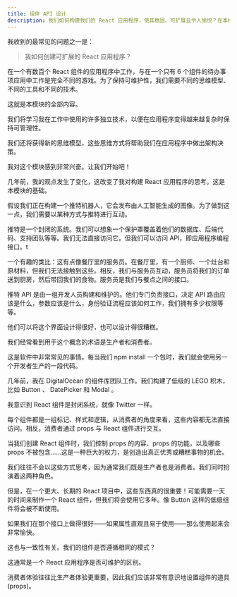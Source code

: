 ```yaml
---
title: 组件 API 设计
description: 我们如何构建我们的 React 应用程序，使其稳固、可扩展且令人愉悦？在本模块中，我们将学习如何构建我们的 React 应用程序的结构，以及如何构建强大而出色的组件。
---
```


我收到的最常见的问题之一是：

> 我如何创建可扩展的 React 应用程序？

在一个有数百个 React 组件的应用程序中工作，与在一个只有 6 个组件的待办事项应用中工作是完全不同的游戏。为了保持可维护性，我们需要不同的思维模型、不同的工具和不同的技术。

这就是本模块的全部内容。

我们将学习我在工作中使用的许多独立技术，以便在应用程序变得越来越复杂时保持可管理性。

我们还将获得新的思维模型，这些思维方式将帮助我们在应用程序中做出架构决策。

我对这个模块感到非常兴奋。让我们开始吧！

<Accordions>

<Accordion title='视频摘要' >

几年前，我的观点发生了变化，这改变了我对构建 React 应用程序的思考。这是本模块的基础。

假设我们正在构建一个推特机器人，它会发布由人工智能生成的图像。为了做到这一点，我们需要以某种方式与推特进行互动。

推特是一个封闭的系统。我们可以想象一个保护罩覆盖着他们的数据库、后端代码、支持团队等等。我们无法直接访问它。但我们可以访问 API，即应用程序编程接口。t

一个有趣的类比：这有点像餐厅里的服务员。在餐厅里，有一个厨师、一个灶台和原材料，但我们无法接触到这些。相反，我们与服务员互动，服务员将我们的订单送到厨房，然后带回我们的食物。服务员是我们与餐点之间的接口。

推特 API 是由一组开发人员构建和维护的。他们专门负责接口，决定 API 路由应该是什么，参数应该是什么，身份验证流程应该如何工作，我们拥有多少权限等等。

他们可以将这个界面设计得很好，也可以设计得很糟糕。

我们经常看到用于这个概念的术语是生产者和消费者。

这是软件中非常常见的事情。每当我们 npm install 一个包时，我们就会使用另一个开发者生产的一段代码。

几年前，我在 DigitalOcean 的组件库团队工作。我们构建了低级的 LEGO 积木，比如 Button 、 DatePicker 和 Modal 。

我意识到 React 组件是封闭系统，就像 Twitter 一样。

每个组件都是一组标记、样式和逻辑，从消费者的角度来看，这些内容都无法直接访问。相反，消费者通过 props 与 React 组件进行交互。

当我们创建 React 组件时，我们控制 props 的内容、props 的功能，以及哪些 props 不被包含……这是一种巨大的权力，是创造出真正优秀或糟糕事物的机会。

我们往往不会以这些方式思考，因为通常我们既是生产者也是消费者。我们同时扮演着这两种角色。

但是，在一个更大、长期的 React 项目中，这些东西真的很重要！可能需要一天的时间来制作一个 React 组件，但我们将会使用它多年。像 Button 这样的低级组件将会被不断使用。

如果我们在那个接口上做得很好——如果属性直观且易于使用——那么使用起来会非常愉快。

这也与一致性有关。我们的组件是否遵循相同的模式？

这通常是一个 React 应用程序是否可维护的区别。

消费者体验往往比生产者体验更重要，因此我们应该非常有意识地设置组件的道具(props)。

</Accordion>

</Accordions>
